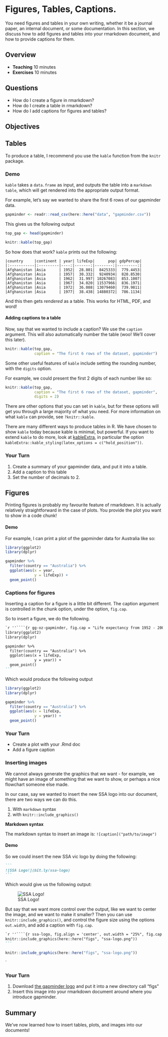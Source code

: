 # Figures, Tables, Captions.

You need figures and tables in your own writing, whether it be a journal paper, an internal document, or some documentation. In this section, we discuss how to add figures and tables into your rmarkdown document, and how to provide captions for them.

## Overview

* **Teaching** 10 minutes
* **Exercises** 10 minutes

## Questions

* How do I create a figure in rmarkdown?
* How do I create a table in rmarkdown?
* How do I add captions for figures and tables?

## Objectives

## Tables

To produce a table, I recommend you use the `kable` function from the `knitr` package.

### Demo {.demo}

`kable` takes a `data.frame` as input, and outputs the table into a `markdown table`, which will get rendered into the appropriate output format.

For example, let's say we wanted to share the first 6 rows of our gapminder data.

```r
gapminder <- readr::read_csv(here::here("data", "gapminder.csv"))
```

This gives us the following output

```r
top_gap <- head(gapminder)

knitr::kable(top_gap)
```

So how does that work? `kable` prints out the following:

```
|country     |continent | year| lifeExp|      pop| gdpPercap|
|:-----------|:---------|----:|-------:|--------:|---------:|
|Afghanistan |Asia      | 1952|  28.801|  8425333|  779.4453|
|Afghanistan |Asia      | 1957|  30.332|  9240934|  820.8530|
|Afghanistan |Asia      | 1962|  31.997| 10267083|  853.1007|
|Afghanistan |Asia      | 1967|  34.020| 11537966|  836.1971|
|Afghanistan |Asia      | 1972|  36.088| 13079460|  739.9811|
|Afghanistan |Asia      | 1977|  38.438| 14880372|  786.1134|
```

And this then gets _rendered_ as a table. This works for HTML, PDF, and word! 

#### Adding captions to a table

Now, say that we wanted to include a caption? We use the `caption` argument. This will also automatically number the table (woo! We'll cover this later).

```r
knitr::kable(top_gap,
             caption = "The first 6 rows of the dataset, gapminder")
```

Some other useful features of `kable` include setting the rounding number, with the `digits` option.

For example, we could present the first 2 digits of each number like so:

```r
knitr::kable(top_gap,
             caption = "The first 6 rows of the dataset, gapminder",
             digits = 2)
```

There are other options that you can set in `kable`, but for these options will get you through a large majority of what you need. For more information on what `kable` can provide, see `?knitr::kable`.

There are many different ways to produce tables in R. We have chosen to show `kable` today because kable is minimal, but powerful. If you want to extend `kable` to do more, look at [kableExtra](https://cran.r-project.org/web/packages/kableExtra/index.html), in particular the option `kableExtra::kable_styling(latex_options = c("hold_position"))`.

### Your Turn {.exercise}

1. Create a summary of your gapminder data, and put it into a table.
1. Add a caption to this table
1. Set the number of decimals to 2.

## Figures

Printing figures is probably my favourite feature of rmarkdown. It is actually relatively straightforward in the case of plots. You provide the plot you want to show in a code chunk!

#### Demo {.demo}

For example, I can print a plot of the gapminder data for Australia like so:

```r
library(ggplot2)
library(dplyr)

gapminder %>%
  filter(country == "Australia") %>%
  ggplot(aes(x = year,
             y = lifeExp)) + 
  geom_point()

```

### Captions for figures {.demo}

Inserting a caption for a figure is a little bit different. The caption argument is controlled in the chunk option, under the option, `fig.cap`.

So to insert a figure, we do the following.

````markdown
`r ''````{r gg-oz-gapminder, fig.cap = "Life expectancy from 1952 - 2007 for Australia. Life expentancy increases steadily except from 1962 to 1969. We can safely say that our life expectancy is higher than it has ever been!"}
library(ggplot2)
library(dplyr)

gapminder %>%
  filter(country == "Australia") %>%
  ggplot(aes(x = lifeExp,
             y = year)) + 
  geom_point()
```
````

Which would produce the following output

```r
library(ggplot2)
library(dplyr)

gapminder %>%
  filter(country == "Australia") %>%
  ggplot(aes(x = lifeExp,
             y = year)) + 
  geom_point()
```

<!-- TODO: needs to be effectively evaluated? Little convoluted with the many backticks involved... -->

### Your Turn {.exercise}

* Create a plot with your .Rmd doc
* Add a figure caption

### Inserting images

We cannot always generate the graphics that we want - for example, we might have an image of something that we want to show, or perhaps a nice flowchart someone else made.

In our case, say we wanted to insert the new SSA logo into our document, there are two ways we can do this.

1. With `markdown` syntax
1. with `knitr::include_graphics()`

**Markdown syntax**

The markdown syntax to insert an image is: `![caption]("path/to/image")`

#### Demo {.demo}

So we could insert the new SSA vic logo by doing the following:

````markdown
```
![SSA Logo!](bit.ly/ssa-logo)
```
````

Which would give us the following output:

![SSA Logo!](figs/ssa-logo.png)

But say that we want more control over the output, like we want to center the image, and we want to make it smaller? Then you can use `knitr::include_graphics()`, and control the figure size using the options `out.width`, and add a caption with `fig.cap`.

````markdown
`r ''````{r ssa-logo, fig.align = 'center', out.width = "25%", fig.cap = "The new SSA logo, which is actually a scatterplot, which is super neat!"}
knitr::include_graphics(here::here("figs", "ssa-logo.png"))
```
````

```r
knitr::include_graphics(here::here("figs", "ssa-logo.png"))
```

`

### Your Turn {.exercise}

1. Download [the gapminder logo](https://www.gapminder.org/wp-content/themes/gapminder/images/logo.png) and put it into a new directory call "figs"
1. Insert this image into your rmarkdown document around where you introduce gapminder.

## Summary

We've now learned how to insert tables, plots, and images into our documents!

<!-- - `pander` -->
<!-- - `xtable` -->
<!-- - `kableExtra` -->
<!-- - the list goes on! -->
<!-- - https://github.com/ropenscilabs/packagemetrics -->
<!-- - https://ropensci.org/blog/blog/2017/06/27/packagemetrics -->
